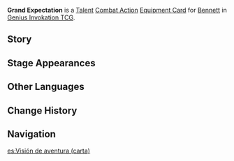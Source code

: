 {{About|the [[Genius Invokation TCG]] Equipment Card|[[Bennett]]'s Constellation 1|Grand Expectation}}
{{Genius Invokation TCG Infobox
|title     = Grand Expectation
|id        = 213031
|image     = Grand Expectation Equipment Card.png
|type      = Equipment Card
|group     = Talent
|character = Bennett
|skill     = Fantastic Voyage
|effect    = '''Combat Action''': When your active character is '''Bennett''', equip this card.<br />After Bennett equips this card, immediately use '''[[Fantastic Voyage (Character Card Talent)|Fantastic Voyage]]''' once.<br />When your Bennett, who has this card equipped, creates an '''Inspiration Field''', its DMG Bonus is now always active and will no longer have an HP restriction.
|matching  = 4
|energy    = 2
|element   = Pyro
|source1   = Achieve victory within 6 Rounds in [[Genius Invokation TCG/Stage/Bennett/Friendly Fracas|Friendly Fracas (Bennett)]]
|source2   = Win with less than 2 characters defeated in [[Genius Invokation TCG/Stage/Bennett/Friendly Fracas|Friendly Fracas (Bennett)]]
}}
'''Grand Expectation''' is a [[Talent Card|Talent]] [[Talent Combat Action Card|Combat Action]] [[Equipment Card]] for [[Bennett (Character Card)|Bennett]] in [[Genius Invokation TCG]].

==Story==
{{Description|The best adventure is always yet to be.|title=Bennett: Grand Expectation}}

==Stage Appearances==
{{Genius Invokation TCG Stage Appearances}}

==Other Languages==
{{Transclude|Grand Expectation|Other Languages}}

==Change History==
{{Change History|3.3}}

==Navigation==
{{Genius Invokation TCG Navbox|Equipment Card}}

[[es:Visión de aventura (carta)]]